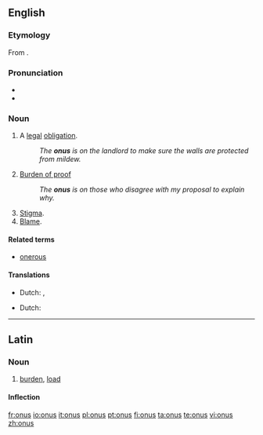 ==English==

===Etymology===
From {{etyl|la}} {{term|onus||burden|lang=la}}.

===Pronunciation===
* {{IPA|/ˈəʊnəs/}}
* {{rhymes|əʊnəs}}

===Noun===
{{en-noun|onuses|-}}

# A [[legal]] [[obligation]].
#: ''The '''onus''' is on the landlord to make sure the walls are protected from mildew.''
# {{uncountable}} [[burden of proof|Burden of proof]]
#: ''The '''onus''' is on those who disagree with my proposal to explain why.''
# [[stigma|Stigma]].
# [[blame|Blame]].

{{rfex}}

====Related terms====
* [[onerous]]

====Translations====
{{trans-top|legal obligation}}
* Dutch: {{t|nl|last|m}}, {{t|nl|plicht|c}}
{{trans-mid}}
{{trans-bottom}}

{{trans-top|burden of proof}}
* Dutch: {{t|nl|last|m}}
{{trans-mid}}
{{trans-bottom}}

{{trans-top|stigma}}
{{trans-mid}}
{{trans-bottom}}

{{trans-top|blame}}
{{trans-mid}}
{{trans-bottom}}

----

==Latin==

===Noun===
{{la-noun|onus|oneris|oneris|n|third}}

# [[burden]], [[load]]

====Inflection====
{{ladecl3n}}
{{la-decl-3rd-N|onus|onus|oner|oner}}

[[fr:onus]]
[[io:onus]]
[[it:onus]]
[[pl:onus]]
[[pt:onus]]
[[fi:onus]]
[[ta:onus]]
[[te:onus]]
[[vi:onus]]
[[zh:onus]]